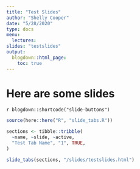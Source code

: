 ```yaml
---
title: "Test Slides"
author: "Shelly Cooper"
date: "5/28/2020"
type: docs
menu:
  lectures:
slides: "testslides"
output:
  blogdown::html_page:
    toc: true
---
```


# Here are some slides

`r blogdown::shortcode("slide-buttons")`

```r

source(here::here("R", "slide_tabs.R"))

sections <- tibble::tribble(
  ~name, ~slide, ~active,
  "Test Tab Name", "1", TRUE,
)

slide_tabs(sections, "/slides/testslides.html")
```

